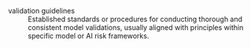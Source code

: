 validation guidelines
: Established standards or procedures for conducting thorough and consistent model validations, usually aligned with principles within specific model or AI risk frameworks.